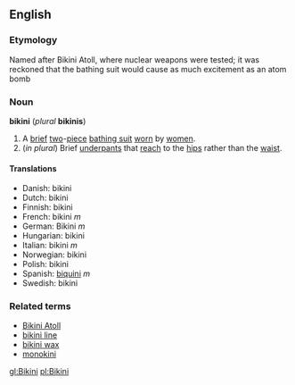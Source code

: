 ==English==
===Etymology===
Named after Bikini Atoll, where nuclear weapons were tested; it was reckoned that the bathing suit would cause as much excitement as an atom bomb

===Noun===
{{wikipedia}}
'''bikini'''  (''plural'' '''bikinis''')

#A [[brief]] [[two]]-[[piece]] [[bathing suit]] [[worn]] by [[women]].
#(''in plural'') Brief [[underpants]] that [[reach]] to the [[hip]]s rather than the [[waist]].

====Translations====
*Danish: bikini
*Dutch: bikini
*Finnish: bikini
*French: bikini ''m''
*German: Bikini ''m''
*Hungarian: bikini
*Italian: bikini ''m''
*Norwegian: bikini
*Polish: bikini
*Spanish: [[biquini]] ''m''
*Swedish: bikini

===Related terms===
*[[Bikini Atoll]]
*[[bikini line]]
*[[bikini wax]]
*[[monokini]]

[[gl:Bikini]]
[[pl:Bikini]]
